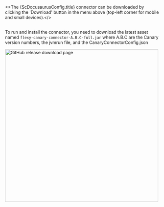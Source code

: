 
<>The {ScDocusaurusConfig.title} connector can be downloaded by clicking the 'Download' button in the menu above (top-left
corner for mobile and small devices).</><br/><br/>

To run and install the connector, you need to download the latest asset named `flexy-canary-connector-A.B.C-full.jar` where A.B.C
are the Canary version numbers, the jvmrun file, and the CanaryConnectorConfig.json

<img src={GitHubDownloadRelease} alt="GitHub release download page" width="500"/><br/><br/>